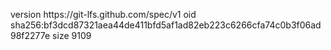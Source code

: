 version https://git-lfs.github.com/spec/v1
oid sha256:bf3dcd87321aea44de411bfd5af1ad82eb223c6266cfa74c0b3f06ad98f2277e
size 9109
